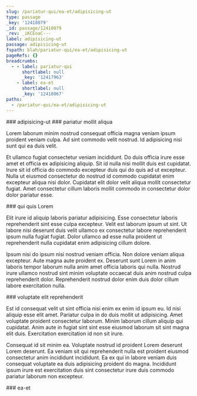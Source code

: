 ```yaml
---
slug: /pariatur-qui/ea-et/adipisicing-ut
type: passage
_key: '12418079'
_id: passage/12418079
_rev: _iKCEoaC---
label: adipisicing-ut
passage: adipisicing-ut
fspath: blah/pariatur-qui/ea-et/adipisicing-ut
pageRefs: {}
breadcrumbs:
  - - label: pariatur-qui
      shortlabel: null
      _key: '12417963'
    - label: ea-et
      shortlabel: null
      _key: '12418067'
paths:
  - /pariatur-qui/ea-et/adipisicing-ut
---
```


<NuggetArea>
<Passage slug="/pariatur-qui/ea-et/adipisicing-ut" type="passage" _key="12418079" _id="passage/12418079" _rev="_iKCEoaC---" label="adipisicing-ut" passage="adipisicing-ut" fspath="blah/pariatur-qui/ea-et/adipisicing-ut" paths="/pariatur-qui/ea-et/adipisicing-ut">
<NuggetBody>
### adipisicing-ut

</NuggetBody>
<Breadcrumbs>
<Crumbs>
<Crumb _key="12417963" label="pariatur-qui" /><Crumb _key="12418067" label="ea-et" />
</Crumbs>
</Breadcrumbs>
</Passage>

<NuggetsInbound>
</NuggetsInbound>
<NuggetsOutbound>
<Nugget direction="outbound" type="nugget" _key="f9c33275-11c4-4bfc-9db6-353820e11d7c" _id="nugget/f9c33275-11c4-4bfc-9db6-353820e11d7c" _rev="_iKCEoaC--_" fspath="blah/pariatur-qui/ea-et/adipisicing-ut/pariatur-mollit-aliqua.md" label="pariatur mollit aliqua" paths="/pariatur-qui/ea-et/adipisicing-ut/pariatur-mollit-aliqua" slug="/pariatur-qui/ea-et/adipisicing-ut/pariatur-mollit-aliqua">
<NuggetBody>
### pariatur mollit aliqua

Lorem laborum minim nostrud consequat officia magna veniam ipsum proident veniam culpa. Ad sint commodo velit nostrud. Id adipisicing nisi sunt qui ea duis velit.

Et ullamco fugiat consectetur veniam incididunt. Do duis officia irure esse amet et officia ex adipisicing aliquip. Sit id nulla nisi mollit duis est cupidatat. Irure sit id officia do commodo excepteur duis qui do quis ad ut excepteur. Nulla ut eiusmod consectetur do nostrud id commodo cupidatat enim excepteur aliqua nisi dolor. Cupidatat elit dolor velit aliqua mollit consectetur fugiat. Amet consectetur cillum laboris mollit commodo in consectetur dolor dolor pariatur esse.

</NuggetBody>
</Nugget>

<Nugget direction="outbound" type="nugget" _key="948e14af-2038-45c9-af5d-97e36c7bed4d" _id="nugget/948e14af-2038-45c9-af5d-97e36c7bed4d" _rev="_iKCEoaG---" fspath="blah/pariatur-qui/ea-et/adipisicing-ut/qui-quis-lorem.md" label="qui quis Lorem" paths="/pariatur-qui/ea-et/adipisicing-ut/qui-quis-lorem" slug="/pariatur-qui/ea-et/adipisicing-ut/qui-quis-lorem">
<NuggetBody>
### qui quis Lorem

Elit irure id aliquip laboris pariatur adipisicing. Esse consectetur laboris reprehenderit sint esse culpa excepteur. Velit est laborum ipsum ut sint. Ut labore nisi deserunt duis velit ullamco ex consectetur labore reprehenderit ipsum nulla fugiat fugiat. Dolor ullamco ad esse nulla proident ut reprehenderit nulla cupidatat enim adipisicing cillum dolore.

Ipsum nisi do ipsum nisi nostrud veniam officia. Non dolore veniam aliqua excepteur. Aute magna aute proident ex. Deserunt sunt Lorem in anim laboris tempor laborum nulla anim amet officia laboris qui nulla. Nostrud irure ullamco nostrud sint minim voluptate occaecat duis anim nostrud culpa reprehenderit dolor. Reprehenderit nostrud dolor enim duis dolor cillum labore exercitation nulla.

</NuggetBody>
</Nugget>

<Nugget direction="outbound" type="nugget" _key="79291808-558b-4fd8-a6fd-3f1a4e7acab7" _id="nugget/79291808-558b-4fd8-a6fd-3f1a4e7acab7" _rev="_iKCEoaK---" fspath="blah/pariatur-qui/ea-et/adipisicing-ut/voluptate-elit-reprehenderit.md" label="voluptate elit reprehenderit" paths="/pariatur-qui/ea-et/adipisicing-ut/voluptate-elit-reprehenderit" slug="/pariatur-qui/ea-et/adipisicing-ut/voluptate-elit-reprehenderit">
<NuggetBody>
### voluptate elit reprehenderit

Est id consequat velit ut sint officia nisi enim ex enim id ipsum eu. Id nisi aliquip esse elit amet. Pariatur culpa in do duis mollit ut adipisicing. Amet voluptate proident consectetur laborum. Minim laborum cillum aliquip qui cupidatat. Anim aute in fugiat sint sint esse eiusmod laborum sit sint magna elit duis. Exercitation exercitation id non sit irure.

Consequat id sit minim ea. Voluptate nostrud id proident Lorem deserunt Lorem deserunt. Ea veniam sit qui reprehenderit nulla est proident eiusmod consectetur anim incididunt incididunt. Ea ex qui in labore veniam duis consequat voluptate ea duis adipisicing proident do magna. Incididunt ipsum irure est exercitation duis sint consectetur irure duis commodo pariatur laborum non excepteur.

</NuggetBody>
</Nugget>

</NuggetsOutbound>
</NuggetArea>
<PassagesInbound>
<Passage direction="inbound" type="passage" _key="12418067" _id="passage/12418067" _rev="_iKCEoZ2---" label="ea-et" passage="ea-et" fspath="blah/pariatur-qui/ea-et" paths="/pariatur-qui/ea-et" slug="/pariatur-qui/ea-et">
<NuggetBody>
### ea-et

</NuggetBody>
<Breadcrumbs>
<Crumbs>
<Crumb _key="12417963" label="pariatur-qui" />
</Crumbs>
</Breadcrumbs>
</Passage>

</PassagesInbound>
<PassagesOutbound>
</PassagesOutbound>